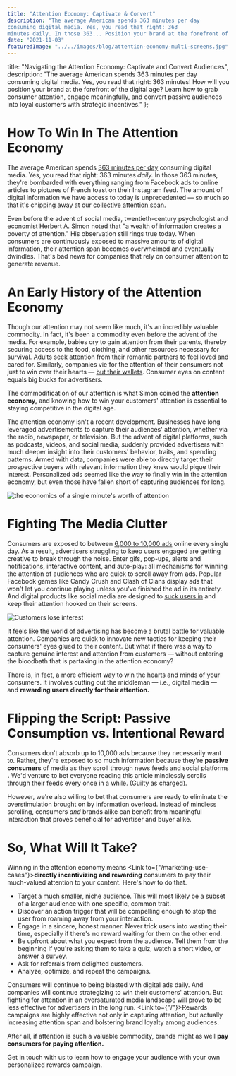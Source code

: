 ```yaml
---
title: "Attention Economy: Captivate & Convert"
description: "The average American spends 363 minutes per day
consuming digital media. Yes, you read that right: 363
minutes daily. In those 363... Position your brand at the forefront of the digital age. Learn how to grab consumer attention, engage meaningfully, and convert passive audiences into loyal customers with strategic incentives."
date: "2021-11-03"
featuredImage: "../../images/blog/attention-economy-multi-screens.jpg"
---
```



  title: "Navigating the Attention Economy: Captivate and Convert Audiences",
  description: "The average American spends 363 minutes per day consuming digital media. Yes, you read that right: 363 minutes! How will you position your brand at the forefront of the digital age? Learn how to grab consumer attention, engage meaningfully, and convert passive audiences into loyal customers with strategic incentives."
};

<Wrapper seo={meta}>

  # How To Win In The Attention Economy

  The average American spends [363 minutes per day](https://www.statista.com/topics/1536/media-use/) consuming digital media. Yes, you read that right: 363 minutes _daily._ In those 363 minutes, they're bombarded with everything ranging from Facebook ads to online articles to pictures of French toast on their Instagram feed. The amount of digital information we have access to today is unprecedented — so much so that it's chipping away at our [collective attention span.](https://www.sciencedaily.com/releases/2019/04/190415081959.htm)

  Even before the advent of social media, twentieth-century psychologist and economist Herbert A. Simon noted that "a wealth of information creates a poverty of attention." His observation still rings true today. When consumers are continuously exposed to massive amounts of digital information, their attention span becomes overwhelmed and eventually dwindles. That's bad news for companies that rely on consumer attention to generate revenue.

  # **An Early History of the Attention Economy**

  Though our attention may not seem like much, it's an incredibly valuable commodity. In fact, it's been a commodity even before the advent of the media. For example, babies cry to gain attention from their parents, thereby securing access to the food, clothing, and other resources necessary for survival. Adults seek attention from their romantic partners to feel loved and cared for. Similarly, companies vie for the attention of their consumers not just to win over their hearts — [but their wallets](https://memory.ai/timely-blog/the-attention-economy). Consumer eyes on content equals big bucks for advertisers.

  The commodification of our attention is what Simon coined the **attention economy,** and knowing how to win your customers' attention is essential to staying competitive in the digital age.

  The attention economy isn't a recent development. Businesses have long leveraged advertisements to capture their audiences' attention, whether via the radio, newspaper, or television. But the advent of digital platforms, such as podcasts, videos, and social media, suddenly provided advertisers with much deeper insight into their customers' behavior, traits, and spending patterns. Armed with data, companies were able to directly target their prospective buyers with relevant information they knew would pique their interest. Personalized ads seemed like the way to finally win in the attention economy, but even those have fallen short of capturing audiences for long.

  <img src={attentionEconomy} alt="the economics of a single minute's worth of attention" />

  # **Fighting The Media Clutter**

  Consumers are exposed to between [6,000 to 10,000 ads](https://ppcprotect.com/blog/strategy/how-many-ads-do-we-see-a-day/) online every single day. As a result, advertisers struggling to keep users engaged are getting creative to break through the noise. Enter gifs, pop-ups, alerts and notifications, interactive content, and auto-play: all mechanisms for winning the attention of audiences who are quick to scroll away from ads. Popular Facebook games like Candy Crush and Clash of Clans display ads that won't let you continue playing unless you've finished the ad in its entirety. And digital products like social media are designed to [suck users in](https://www.nngroup.com/videos/the-vortex/) and keep their attention hooked on their screens.

  <img className="float-left large" src={attentionSocial} alt="Customers lose interest" />

  It feels like the world of advertising has become a brutal battle for valuable attention. Companies are quick to innovate new tactics for keeping their consumers' eyes glued to their content. But what if there was a way to capture genuine interest and attention from customers — without entering the bloodbath that is partaking in the attention economy?

  There is, in fact, a more efficient way to win the hearts and minds of your consumers. It involves cutting out the middleman — i.e., digital media — and **rewarding users directly for their attention.**

  # **Flipping the Script: Passive Consumption vs. Intentional Reward**

  Consumers don't absorb up to 10,000 ads because they necessarily want to. Rather, they're exposed to so much information because they're **passive consumers** of media as they scroll through news feeds and social platforms **.** We'd venture to bet everyone reading this article mindlessly scrolls through their feeds every once in a while. (Guilty as charged).

  However, we're also willing to bet that consumers are ready to eliminate the overstimulation brought on by information overload. Instead of mindless scrolling, consumers _and_ brands alike can benefit from meaningful interaction that proves beneficial for advertiser and buyer alike.

  # **So, What Will It Take?**

  Winning in the attention economy means <Link to={"/marketing-use-cases"}>**directly incentivizing and rewarding**</Link> consumers to pay their much-valued attention to your content. Here's how to do that.

  - Target a much smaller, niche audience. This will most likely be a subset of a larger audience with one specific, common trait.
  - Discover an action trigger that will be compelling enough to stop the user from roaming away from your interaction.
  - Engage in a sincere, honest manner. Never trick users into wasting their time, especially if there's no reward waiting for them on the other end.
  - Be upfront about what you expect from the audience. Tell them from the beginning if you're asking them to take a quiz, watch a short video, or answer a survey.
  - Ask for referrals from delighted customers.
  - Analyze, optimize, and repeat the campaigns.

  Consumers will continue to being blasted with digital ads daily. And companies will continue strategizing to win their customers' attention. But fighting for attention in an oversaturated media landscape will prove to be less effective for advertisers in the long run. <Link to={"/"}>Rewards campaigns</Link> are highly effective not only in capturing attention, but actually increasing attention span and bolstering brand loyalty among audiences.

  After all, if attention is such a valuable commodity, brands might as well **pay consumers for paying attention.**

  <Link to={"/contact"}>Get in touch</Link> with us to learn how to engage your audience with your own personalized rewards campaign.

</Wrapper>
